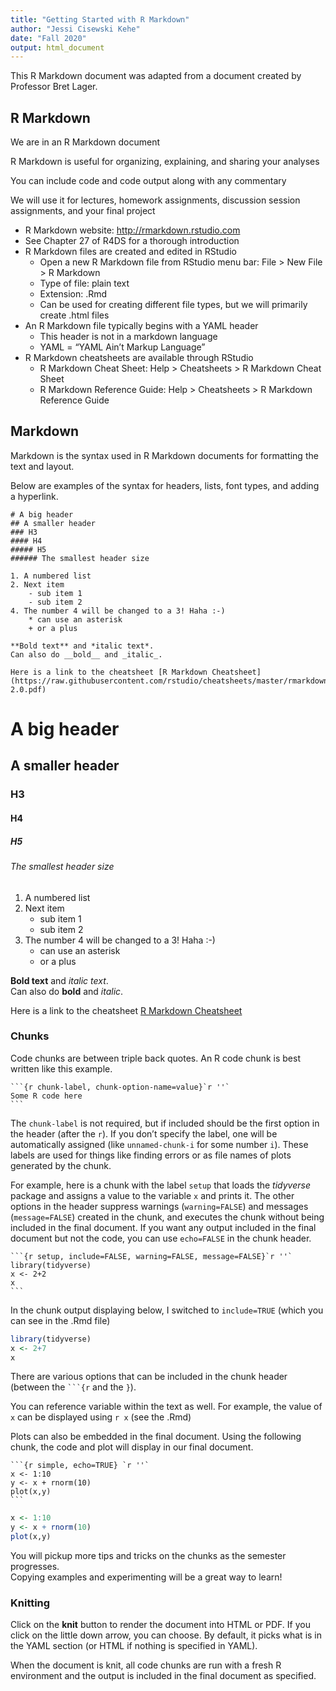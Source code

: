 ```yaml
---
title: "Getting Started with R Markdown"
author: "Jessi Cisewski Kehe"
date: "Fall 2020"
output: html_document
---
```


This R Markdown document was adapted from a document created by Professor Bret Lager.

## R Markdown

We are in an R Markdown document

R Markdown is useful for organizing, explaining, and sharing your analyses

You can include code and code output along with any commentary

We will use it for lectures, homework assignments, discussion session assignments, and your final project

* R Markdown website: <http://rmarkdown.rstudio.com>
* See Chapter 27 of R4DS for a thorough introduction
* R Markdown files are created and edited in RStudio
  - Open a new R Markdown file from RStudio menu bar:  File > New File > R Markdown
  - Type of file:  plain text
  - Extension: .Rmd
  - Can be used for creating different file types, but we will primarily create .html files
* An R Markdown file typically begins with a YAML header
  - This header is not in a markdown language
  - YAML = “YAML Ain't Markup Language”
* R Markdown cheatsheets are available through RStudio
  - R Markdown Cheat Sheet: Help > Cheatsheets > R Markdown Cheat Sheet
  - R Markdown Reference Guide: Help > Cheatsheets > R Markdown Reference Guide

## Markdown

Markdown is the syntax used in R Markdown documents for formatting the text and layout.

Below are examples of the syntax for headers, lists, font types, and adding a hyperlink.

```
# A big header
## A smaller header
### H3
#### H4
##### H5
###### The smallest header size

1. A numbered list
2. Next item
    - sub item 1
    - sub item 2
4. The number 4 will be changed to a 3! Haha :-)
    * can use an asterisk
    + or a plus

**Bold text** and *italic text*.  
Can also do __bold__ and _italic_.

Here is a link to the cheatsheet [R Markdown Cheatsheet](https://raw.githubusercontent.com/rstudio/cheatsheets/master/rmarkdown-2.0.pdf)
```
# A big header
## A smaller header
### H3
#### H4
##### H5
###### The smallest header size

1. A numbered list
2. Next item
    - sub item 1
    - sub item 2
4. The number 4 will be changed to a 3! Haha :-)
    * can use an asterisk
    + or a plus

**Bold text** and *italic text*.  
Can also do __bold__ and _italic_.

Here is a link to the cheatsheet [R Markdown Cheatsheet](https://raw.githubusercontent.com/rstudio/cheatsheets/master/rmarkdown-2.0.pdf)


### Chunks

Code chunks are between triple back quotes. An R code chunk is best written like this example.
````
```{r chunk-label, chunk-option-name=value}`r ''`
Some R code here
```
````

The `chunk-label` is not required, but if included should be the first option in the header (after the `r`). If you don't specify the label, one will be automatically assigned (like `unnamed-chunk-i` for some number `i`).  These labels are used for things like finding errors or as file names of plots generated by the chunk.

For example, here is a chunk with the label `setup` that loads the *tidyverse* package and assigns a value to the variable `x` and prints it.  The other options in the header suppress warnings (`warning=FALSE`) and messages (`message=FALSE`) created in the chunk, and executes the chunk without being included in the final document.  If you want any output included in the final document but not the code, you can use `echo=FALSE` in the chunk header.

````
```{r setup, include=FALSE, warning=FALSE, message=FALSE}`r ''`
library(tidyverse)
x <- 2+2
x
```
````

In the chunk output displaying below, I switched to `include=TRUE` (which you can see in the .Rmd file)
```r
library(tidyverse)
x <- 2+7
x
```

There are various options that can be included in the chunk header (between the ```` ```{r```` and the `}`). 

You can reference variable within the text as well.  For example, the value of `x` can be displayed using `r x` (see the .Rmd)

Plots can also be embedded in the final document.  Using the following chunk, the code and plot will display in our final document.

````
```{r simple, echo=TRUE} `r ''`
x <- 1:10
y <- x + rnorm(10)
plot(x,y)
```
````

```r
x <- 1:10
y <- x + rnorm(10)
plot(x,y)
```


You will pickup more tips and tricks on the chunks as the semester progresses.  
Copying examples and experimenting will be a great way to learn!  

### Knitting

Click on the **knit** button to render the document into HTML or PDF. If you click on the little down arrow, you can choose. By default, it picks what is in the YAML section (or HTML if nothing is specified in YAML).

When the document is knit, all code chunks are run with a fresh R environment and the output is included in the final document as specified. 







